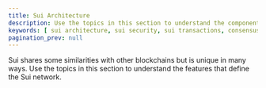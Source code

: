 ```yaml
---
title: Sui Architecture
description: Use the topics in this section to understand the components of the Sui network.
keywords: [ sui architecture, sui security, sui transactions, consensus, sui consensus, mysticeti, sui indexer, indexers, protocol upgrades, sui upgrades ]
pagination_prev: null
---
```


Sui shares some similarities with other blockchains but is unique in many ways. Use the topics in this section to understand the features that define the Sui network.

<Cards>
<Card title="Understand Sui security" href="/concepts/sui-architecture/sui-security">
</Card>
<Card title="Life of a Transaction" href="/concepts/sui-architecture/transaction-lifecycle">
</Card>
<Card title="Consensus" href="/concepts/sui-architecture/consensus">
</Card>
<Card title="Sui Indexer" href="/concepts/sui-architecture/indexer-functions">
</Card>
<Card title="Protocol Upgrades" href="/concepts/sui-architecture/protocol-upgrades">
</Card>
</Cards>
